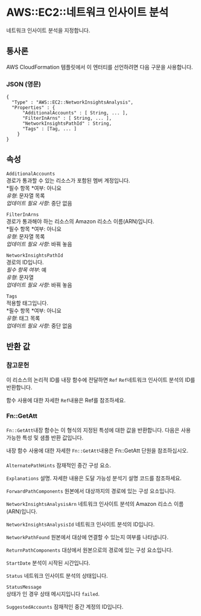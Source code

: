 # AWS::EC2::네트워크 인사이트 분석

네트워크 인사이트 분석을 지정합니다.

## 통사론

AWS CloudFormation 템플릿에서 이 엔터티를 선언하려면 다음 구문을 사용합니다.

### JSON (영문)

```
{
  "Type" : "AWS::EC2::NetworkInsightsAnalysis",
  "Properties" : {
      "AdditionalAccounts" : [ String, ... ],
      "FilterInArns" : [ String, ... ],
      "NetworkInsightsPathId" : String,
      "Tags" : [Tag, ... ]
    }
}
```

## 속성

`AdditionalAccounts`  
경로가 통과할 수 있는 리소스가 포함된 멤버 계정입니다.  
*필수 항목 *여부: 아니요  
_유형_: 문자열 목록  
_업데이트 필요 사항_: 중단 없음

`FilterInArns`  
경로가 통과해야 하는 리소스의 Amazon 리소스 이름(ARN)입니다.  
*필수 항목 *여부: 아니요  
_유형_: 문자열 목록  
_업데이트 필요 사항_: 바꿔 놓음

`NetworkInsightsPathId`  
경로의 ID입니다.  
_필수 항목 여부_: 예  
_유형_: 문자열  
_업데이트 필요 사항_: 바꿔 놓음

`Tags`  
적용할 태그입니다.  
*필수 항목 *여부: 아니요  
_유형_: 태그 목록  
_업데이트 필요 사항_: 중단 없음

## 반환 값

### 참고문헌

이 리소스의 논리적 ID를 내장 함수에 전달하면 `Ref` `Ref`네트워크 인사이트 분석의 ID를 반환합니다.

함수 사용에 대한 자세한 `Ref`내용은 Ref를 참조하세요.

### Fn::GetAtt

`Fn::GetAtt`내장 함수는 이 형식의 지정된 특성에 대한 값을 반환합니다. 다음은 사용 가능한 특성 및 샘플 반환 값입니다.

내장 함수 사용에 대한 자세한 `Fn::GetAtt`내용은 Fn::GetAtt 단원을 참조하십시오.

####

`AlternatePathHints` 잠재적인 중간 구성 요소.

`Explanations` 설명. 자세한 내용은 도달 가능성 분석기 설명 코드를 참조하세요.

`ForwardPathComponents` 원본에서 대상까지의 경로에 있는 구성 요소입니다.

`NetworkInsightsAnalysisArn` 네트워크 인사이트 분석의 Amazon 리소스 이름(ARN)입니다.

`NetworkInsightsAnalysisId` 네트워크 인사이트 분석의 ID입니다.

`NetworkPathFound` 원본에서 대상에 연결할 수 있는지 여부를 나타냅니다.

`ReturnPathComponents` 대상에서 원본으로의 경로에 있는 구성 요소입니다.

`StartDate` 분석이 시작된 시간입니다.

`Status` 네트워크 인사이트 분석의 상태입니다.

`StatusMessage`  
상태가 인 경우 상태 메시지입니다 `failed`.

`SuggestedAccounts` 잠재적인 중간 계정의 ID입니다.
